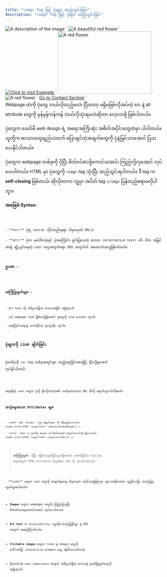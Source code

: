 ```yaml
---
title: "<img> Tag ဖြင့် ပုံများ ထည့်သွင်းခြင်း"
description: "<img> Tag ဖြင့် ပုံများ ထည့်သွင်းခြင်း"
---
```



<img src="image.jpg" alt="A description of the image">
`
<img src="flower.jpg" alt="A beautiful red flower">
`

<a href="https://www.example.com">
    <img src="button.jpg" alt="Click to visit Example">
</a>
`

<img src="flower.jpg" alt="A red flower" width="300" height="200">
`

<img src="flower.jpg" alt="A red flower" title="Beautiful flower">
`
<a href="#contact">Go to Contact Section</a>
`

<Aside title="ရည်ရွယ်ချက်">
   Webpage ထဲကို ပုံတွေ ဘယ်လိုထည့်မလဲ၊ ပြီးတော့ မရှိမဖြစ်လိုအပ်တဲ့ src နဲ့ alt attribute တွေကို မှန်မှန်ကန်ကန် ဘယ်လိုသုံးရမလဲဆိုတာ လေ့လာဖို့ ဖြစ်ပါတယ်။
</Aside>

ပုံတွေက ခေတ်မီ web design ရဲ့ အရေးအကြီးဆုံး အစိတ်အပိုင်းတွေထဲမှာ ပါပါတယ်။ သူတို့က စာသားတွေချည်းပဲထက်  ပြောချင်တဲ့အချက်တွေကို ပုံနဲ့မြင်သာအောင် ပြသပေးနိုင်ပါတယ်။

ပုံတွေက webpage တစ်ခုကို ပိုပြီး စိတ်ဝင်စားဖို့ကောင်းအောင်၊ ကြည့်လို့လှအောင် လုပ်ပေးပါတယ်။ HTML မှာ ပုံတွေကို `<img>` tag သုံးပြီး ထည့်သွင်းရပါတယ်။ ဒီ tag က **self-closing** ဖြစ်တယ်၊ ဆိုလိုတာက သူ့မှာ အပိတ် tag `</img>` ပြန်ထည့်စရာမလိုပါဘူး။


**အခြေခံ Syntax:**

<Code title="HTML" lang="html" code={imgTag} />

    - **src:** ပုံရဲ့ source (ဖိုင်တည်နေရာ ဒါမှမဟုတ် URL)။

    - **alt:** ပုံက မပေါ်လာခဲ့ရင် ပုံအကြောင်း ရှင်းပြပေးတဲ့ စာသား (alternative text) ပါ။ ဒါက အမြင်အာရုံ ချို့ယွင်းနေတဲ့ user တွေအတွက်ရော SEO အတွက်ပါ အထောက်အကူဖြစ်ပါတယ်။

**ဥပမာ -**

<Code title="HTML" lang="html" code={altText} />

**အကြံပြုချက်များ -**

    - alt text ကို အဓိပ္ပာယ်ရှိတဲ့ စာသားအဖြစ် အမြဲသုံးပါ။

    - သင့် webpage load ဖြစ်တာမြန်အောင် ပုံတွေကို size သေးတာ သုံးပါ။

    - အကြောင်းအရာနဲ့ သက်ဆိုင်တဲ့ ပုံတွေကိုပဲ သုံးပါ။

### ပုံများကို Link ချိတ်ခြင်း
ပုံတစ်ပုံကို `<a>` tag တစ်ခုအတွင်းမှာ ထည့်ရေးခြင်းအားဖြင့် နှိပ်လို့ရအောင် လုပ်နိုင်ပါတယ်-

<Code title="HTML" lang="html" code={imgLink} />

အခုဆိုရင် user တွေက ပုံကို နှိပ်လိုက်တဲ့အခါ၊ သတ်မှတ်ထားတဲ့ URL ဆီကို ရောက်သွားပါလိမ့်မယ်။

### အသုံးများသော Attributes များ
    - `width` and `height`: ပုံရဲ့ အရွယ်အစား ကို ထိန်းချုပ်‌ပေးတယ်။
    <Code title="HTML" lang="html" code={widthAndHeight} />

    - `title`: User က ပုံပေါ်မှာ mouse တင်လိုက်တဲ့အခါ အချက်အလက်ကို ပြပေးတယ်။
    <Code title="HTML" lang="html" code={titleAttr} />

> **အကြံပြုချက်:** ပိုပြီး ပြောင်းလွယ်ပြင်လွယ်ရှိအောင်၊ အဆင့်မြင့်တဲ့ styling တွေအတွက် HTML attribute တွေအစား CSS ကို သုံးသင့်ပါတယ်။

<Aside title="အကျဉ်းချုပ်" type="tip">
- **Links** တွေက user တွေကို စာမျက်နှာတွေ ဒါမှမဟုတ် အပိုင်းတွေကြားမှာ သွားလာနိုင်အောင် ကူညီပေးပြီး အသုံးပြုရလွယ်ကူစေပါတယ်။

- **Images** တွေက webpages တွေကို ကြည့်လို့လှပြီး စိတ်ဝင်စားစရာကောင်းအောင် လုပ်ပေးပါတယ်။

- **Alt text** က accessibility (လူတိုင်းအသုံးပြုနိုင်မှု) နဲ့ SEO အတွက် အရေးကြီးပါတယ်။

- **Clickable images** တွေက links နဲ့ images တွေကို ပေါင်းစပ်ပြီး interactive element တွေ ဖန်တီးပေးပါတယ်။

-  ပိုကောင်းတဲ့ user experience အတွက် အဓိပ္ပာယ်ရှိတဲ့ စာသားနဲ့ ပုံဖော်ပြချက်တွေကို အမြဲသုံးပါ။

</Aside>